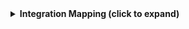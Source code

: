 <details>

<summary><b>Integration Mapping (click to expand)</b></summary>

```yaml showLineNumbers
createMissingRelatedEntities: true
deleteDependentEntities: true
resources:
  - kind: project
    selector:
      query: 'true'
    port:
      entity:
        mappings:
          blueprint: '"checkmarxProject"'
          identifier: .id
          title: .name
          properties:
            name: .name
            createdAt: .createdAt
            updatedAt: .updatedAt
            tags: (.tags // {})
            repoUrl: .repoUrl
            mainBranch: .mainBranch
            origin: .origin
            criticality: .criticality

  - kind: scan
    selector:
      query: 'true'
    port:
      entity:
        mappings:
          blueprint: '"checkmarxScan"'
          identifier: .id
          title: '(.projectId + "-" + .id)'
          properties:
            status: .status
            branch: .branch
            createdAt: .createdAt
            updatedAt: .updatedAt
            projectId: .projectId
            userAgent: .userAgent
            configs: (.configs // {})
            statusDetails: (.statusDetails // [])
          relations:
            project: .projectId

  - kind: sast
    selector:
      query: 'true'
    port:
      entity:
        mappings:
          identifier: .resultHash
          title: .queryName
          blueprint: '"checkmarxSast"'
          properties:
            firstScanId: .firstScanID
            status: .status
            state: .state
            severity: (.severity // empty)
            confidenceLevel: .confidenceLevel
            created: .firstFoundAt
            nodes: (.nodes // empty)
            cweId: (.cweID // empty)
          relations:
            scan: .scanID
```

</details>
